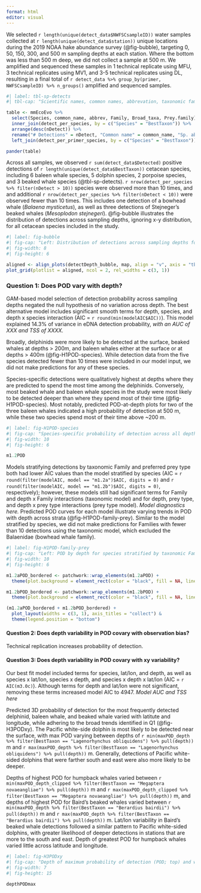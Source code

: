 ```yaml
---
format: html
editor: visual
---
```


We selected `r length(unique(detect_data$NWFSCsampleID))` water samples collected at `r length(unique(detect_data$station))` unique locations during the 2019 NOAA hake abundance survey (@fig-bubble), targeting 0, 50, 150, 300, and 500 m sampling depths at each station. Where the bottom was less than 500 m deep, we did not collect a sample at 500 m. We amplified and sequenced these samples in 1 technical replicate using MFU, 3 technical replicates using MV1, and 3-5 technical replicates using DL, resulting in a final total of `r detect_data %>% group_by(primer, NWFSCsampleID) %>% n_groups()` amplified and sequenced samples.

```r
#| label: tbl-sp-detects
#| tbl-cap: "Scientific names, common names, abbrevation, taxonomic family, broad prey category, and total number of detections for each cetacean species detected in our study area."

table <- mmEcoEvo %>% 
  select(Species, common_name, abbrev, Family, Broad_taxa, Prey.family) %>% 
  inner_join(detect_per_species, by = c("Species" = "BestTaxon")) %>% 
  arrange(desc(nDetect)) %>% 
  rename("# Detections" = nDetect, "Common name" = common_name, "Sp. abbrevation" = abbrev, "Prey family" = Prey.family, "Broad taxon" = Broad_taxa) %>% 
  left_join(detect_per_primer_species, by = c("Species" = "BestTaxon"))

pander(table)
```

Across all samples, we observed `r sum(detect_data$Detected)` positive detections of `r length(unique(detect_data$BestTaxon))` cetacean species, including 6 baleen whale species, 5 dolphin species, 2 porpoise species, and 3 beaked whale species (@tbl-sp-detects). `r nrow(detect_per_species %>% filter(nDetect > 10))` species were observed more than 10 times, and and additional `r nrow(detect_per_species %>% filter(nDetect < 10))` were observed fewer than 10 times. This includes one detection of a bowhead whale (*Balaena mysticetus*), as well as three detections of Stejneger's beaked whales (*Mesoplodon stejnegeri*). @fig-bubble illustrates the distribution of detections across sampling depths, ignoring x-y distribution, for all cetacean species included in the study.

```r
#| label: fig-bubble
#| fig-cap: "Left: Distribution of detections across sampling depths for all species included in the study. Species are grouped as follows: Baleen whales includes the Balaenopteridae, Balaenidae, and Eschericthidae; Dolphins/Porpoises includes all Delphinidae and Phocoenidae; Beaked whales includes all Ziphiidae. Right: Geographic distribution of samples used in this study, acquired from water collected during a 2019 survey of hake distribution in the California Current. "
#| fig-width: 8
#| fig-height: 6

aligned <- align_plots(detectDepth_bubble, map, align = "v", axis = "tblr")
plot_grid(plotlist = aligned, ncol = 2, rel_widths = c(3, 1))
```

### Question 1: Does POD vary with depth?

GAM-based model selection of detection probability across sampling depths negated the null hypothesis of no variation across depth. The best alternative model includes significant smooth terms for depth, species, and depth x species interaction (AIC = `r round(min(modelAIC$AIC))`). This model explained 14.3% of variance in eDNA detection probability, *with an AUC of XXX and TSS of XXXX.* 

Broadly, delphinids were more likely to be detected at the surface, beaked whales at depths > 200m, and baleen whales either at the surface or at depths > 400m (@fig-H1POD-species). While detection data from the five species detected fewer than 10 times were included in our model input, we did not make predictions for any of these species.

Species-specific detections were qualitatively highest at depths where they are predicted to spend the most time among the delphinids. Conversely, most beaked whale and baleen whale species in the study were most likely to be detected deeper than where they spend most of their time (@fig-H1POD-species). Most notably, predicted POD-at-depth plots for two of the three baleen whales indicated a high probability of detection at 500 m, while these two species spend most of their time above ~200 m.

```r
#| label: fig-H1POD-species
#| fig-cap: "Species-specific probability of detection across all depths sampled in this study. Solid line shows POD; shaded region shows 95% confidence interval. Dashed line shows proportional time at depth. Species abbreviation codes can be found in Table 1; plots are colored by taxonomic category as outlined in Table 1."
#| fig-width: 10
#| fig-height: 6

m1.2POD

```

Models stratifying detections by taxonomic Family and preferred prey type both had lower AIC values than the model stratified by species (AIC = `r round(filter(modelAIC, model == "m1.2a")$AIC, digits = 0)` and `r round(filter(modelAIC, model == "m1.2b")$AIC, digits = 0)`, respectively); however, these models still had significant terms for Family and depth x Family interactions (taxonomic model) and for depth, prey type, and depth x prey type interactions (prey type model). *Model diagnostics here.* Predicted POD curves for each model illustrate varying trends in POD with depth across strata (@fig-H1POD-family-prey). Similar to the model stratified by species, we did not make predictions for Families with fewer than 10 detections using the taxonomic model, which excluded the Balaenidae (bowhead whale family).

```r
#| label: fig-H1POD-family-prey
#| fig-cap: "Left: POD by depth for species stratified by taxonomic Family. Right: POD by depth for species stratified based on broad prey categories."
#| fig-width: 10
#| fig-height: 6

m1.2aPOD_bordered <- patchwork::wrap_elements(m1.2aPOD) +
  theme(plot.background = element_rect(color = "black", fill = NA, linewidth = 1))

m1.2bPOD_bordered <- patchwork::wrap_elements(m1.2bPOD) +
  theme(plot.background = element_rect(color = "black", fill = NA, linewidth = 1))

(m1.2aPOD_bordered + m1.2bPOD_bordered) +
  plot_layout(widths = c(3, 1), axis_titles = "collect") &
  theme(legend.position = "bottom")

```

#### Question 2: Does depth variability in POD covary with observation bias?

Technical replication increases probability of detection.

#### Question 3: Does depth variability in POD covary with xy variability?

Our best fit model included terms for species, lat/lon, and depth, as well as species x lat/lon, species x depth, and species x depth x lat/lon (AIC = `r AIC(m3.0c)`). Although terms for depth and lat/lon were not significant, removing these terms increased model AIC to 4947. *Model AUC and TSS here*

Predicted 3D probability of detection for the most frequently detected delphinid, baleen whale, and beaked whale varied with latitute and longitude, while adhering to the broad trends identified in Q1 (@fig-H3PODxy). The Pacific white-side dolphin is most likely to be detected near the surface, with max POD varying between depths of `r min(maxPOD_depth %>% filter(BestTaxon == "Lagenorhynchus obliquidens") %>% pull(depth))` m and `r max(maxPOD_depth %>% filter(BestTaxon == "Lagenorhynchus obliquidens") %>% pull(depth))` m. Generally, detections of Pacific white-sided dolphins that were farther south and east were also more likely to be deeper. 

Depths of highest POD for humpback whales varied between `r min(maxPOD_depth_clipped %>% filter(BestTaxon == "Megaptera novaeangliae") %>% pull(depth))` m and `r max(maxPOD_depth_clipped %>% filter(BestTaxon == "Megaptera novaeangliae") %>% pull(depth))` m, and depths of highest POD for Baird's beaked whales varied between `r min(maxPOD_depth %>% filter(BestTaxon == "Berardius bairdii") %>% pull(depth))` m and `r max(maxPOD_depth %>% filter(BestTaxon == "Berardius bairdii") %>% pull(depth))` m. Lat/lon variability in Baird's beaked whale detections followed a similar pattern to Pacific white-sided dolphins, with greater likelihood of deeper detections in stations that are more to the south and east. Depth of greatest POD for humpback whales varied little across latitude and longitude. 

```r
#| label: fig-H3PODxy
#| fig-cap: "Depth of maximum probability of detection (POD; top) and width of 95% confidence itervals at max POD depth (bottom) for three species: Bbai = Baird's beaked whale (*B. bairdii*), Lobl = Pacific white-sided dolphin (*L. obliquidens*), Mnov = humpback whale (*M. novaegliae*)."
#| fig-width: 7
#| fig-height: 15

depthPODmax

```
